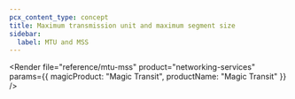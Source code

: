 ```yaml
---
pcx_content_type: concept
title: Maximum transmission unit and maximum segment size
sidebar:
  label: MTU and MSS
---
```



<Render
	file="reference/mtu-mss"
	product="networking-services"
	params={{
		magicProduct: "Magic Transit",
		productName: "Magic Transit"
		}}
/>
